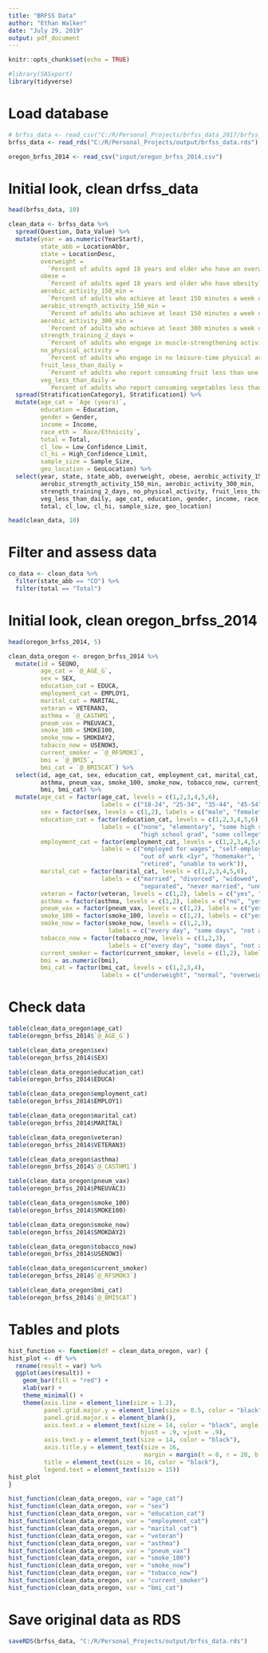 ```yaml
---
title: "BRFSS Data"
author: "Ethan Walker"
date: "July 29, 2019"
output: pdf_document
---
```


```r
knitr::opts_chunk$set(echo = TRUE)
```

```r
#library(SASxport)
library(tidyverse)
```

# Load database
```r
# brfss_data <- read_csv("C:/R/Personal_Projects/brfss_data_2017/brfss_data.csv")
brfss_data <- read_rds("C:/R/Personal_Projects/output/brfss_data.rds")

oregon_brfss_2014 <- read_csv("input/oregon_brfss_2014.csv")
```

# Initial look, clean drfss_data
```r
head(brfss_data, 10)

clean_data <- brfss_data %>% 
  spread(Question, Data_Value) %>% 
  mutate(year = as.numeric(YearStart),
         state_abb = LocationAbbr,
         state = LocationDesc,
         overweight = 
           `Percent of adults aged 18 years and older who have an overweight classification`,
         obese = 
           `Percent of adults aged 18 years and older who have obesity`,
         aerobic_activity_150_min =
           `Percent of adults who achieve at least 150 minutes a week of moderate-intensity aerobic physical activity or 75 minutes a week of vigorous-intensity aerobic activity (or an equivalent combination)`,
         aerobic_strength_activity_150_min =
           `Percent of adults who achieve at least 150 minutes a week of moderate-intensity aerobic physical activity or 75 minutes a week of vigorous-intensity aerobic physical activity and engage in muscle-strengthening activities on 2 or more days a week`,
         aerobic_activity_300_min =
           `Percent of adults who achieve at least 300 minutes a week of moderate-intensity aerobic physical activity or 150 minutes a week of vigorous-intensity aerobic activity (or an equivalent combination)`,
         strength_training_2_days =
           `Percent of adults who engage in muscle-strengthening activities on 2 or more days a week`,
         no_physical_activity =
           `Percent of adults who engage in no leisure-time physical activity`,
         fruit_less_than_daily = 
           `Percent of adults who report consuming fruit less than one time daily`,
         veg_less_than_daily =
           `Percent of adults who report consuming vegetables less than one time daily`) %>% 
  spread(StratificationCategory1, Stratification1) %>% 
  mutate(age_cat = `Age (years)`,
         education = Education,
         gender = Gender,
         income = Income,
         race_eth = `Race/Ethnicity`,
         total = Total,
         cl_low = Low_Confidence_Limit,
         cl_hi = High_Confidence_Limit,
         sample_size = Sample_Size,
         geo_location = GeoLocation) %>% 
  select(year, state, state_abb, overweight, obese, aerobic_activity_150_min,
         aerobic_strength_activity_150_min, aerobic_activity_300_min,
         strength_training_2_days, no_physical_activity, fruit_less_than_daily,
         veg_less_than_daily, age_cat, education, gender, income, race_eth,
         total, cl_low, cl_hi, sample_size, geo_location)

head(clean_data, 10)
```

# Filter and assess data
```r
co_data <- clean_data %>% 
  filter(state_abb == "CO") %>% 
  filter(total == "Total")
```


# Initial look, clean oregon_brfss_2014
```r
head(oregon_brfss_2014, 5)

clean_data_oregon <- oregon_brfss_2014 %>% 
  mutate(id = SEQNO,
         age_cat = `@_AGE_G`,
         sex = SEX,
         education_cat = EDUCA,
         employment_cat = EMPLOY1,
         marital_cat = MARITAL,
         veteran = VETERAN3,
         asthma = `@_CASTHM1`,
         pneum_vax = PNEUVAC3,
         smoke_100 = SMOKE100,
         smoke_now = SMOKDAY2,
         tobacco_now = USENOW3,
         current_smoker = `@_RFSMOK3`,
         bmi = `@_BMI5`,
         bmi_cat = `@_BMI5CAT`) %>% 
  select(id, age_cat, sex, education_cat, employment_cat, marital_cat, veteran,
         asthma, pneum_vax, smoke_100, smoke_now, tobacco_now, current_smoker,
         bmi, bmi_cat) %>% 
  mutate(age_cat = factor(age_cat, levels = c(1,2,3,4,5,6),
                          labels = c("18-24", "25-34", "35-44", "45-54", "55-64", "65+")),
         sex = factor(sex, levels = c(1,2), labels = c("male", "female")),
         education_cat = factor(education_cat, levels = c(1,2,3,4,5,6),
                          labels = c("none", "elementary", "some high school", 
                                     "high school grad", "some college", "college grad")),
         employment_cat = factor(employment_cat, levels = c(1,2,3,4,5,6,7,8),
                          labels = c("employed for wages", "self-employed", "out of work 1yr+", 
                                     "out of work <1yr", "homemaker", "student",
                                     "retired", "unable to work")),
         marital_cat = factor(marital_cat, levels = c(1,2,3,4,5,6),
                          labels = c("married", "divorced", "widowed", 
                                     "separated", "never married", "unmarried couple")),
         veteran = factor(veteran, levels = c(1,2), labels = c("yes", "no")),
         asthma = factor(asthma, levels = c(1,2), labels = c("no", "yes")),
         pneum_vax = factor(pneum_vax, levels = c(1,2), labels = c("yes", "no")),
         smoke_100 = factor(smoke_100, levels = c(1,2), labels = c("yes", "no")),
         smoke_now = factor(smoke_now, levels = c(1,2,3), 
                            labels = c("every day", "some days", "not at all")),
         tobacco_now = factor(tobacco_now, levels = c(1,2,3), 
                            labels = c("every day", "some days", "not at all")),
         current_smoker = factor(current_smoker, levels = c(1,2), labels = c("no", "yes")),
         bmi = as.numeric(bmi),
         bmi_cat = factor(bmi_cat, levels = c(1,2,3,4),
                          labels = c("underweight", "normal", "overweight", "obese")))
```

# Check data
```r
table(clean_data_oregon$age_cat)
table(oregon_brfss_2014$`@_AGE_G`)

table(clean_data_oregon$sex)
table(oregon_brfss_2014$SEX)

table(clean_data_oregon$education_cat)
table(oregon_brfss_2014$EDUCA)

table(clean_data_oregon$employment_cat)
table(oregon_brfss_2014$EMPLOY1)

table(clean_data_oregon$marital_cat)
table(oregon_brfss_2014$MARITAL)

table(clean_data_oregon$veteran)
table(oregon_brfss_2014$VETERAN3)

table(clean_data_oregon$asthma)
table(oregon_brfss_2014$`@_CASTHM1`)

table(clean_data_oregon$pneum_vax)
table(oregon_brfss_2014$PNEUVAC3)

table(clean_data_oregon$smoke_100)
table(oregon_brfss_2014$SMOKE100)

table(clean_data_oregon$smoke_now)
table(oregon_brfss_2014$SMOKDAY2)

table(clean_data_oregon$tobacco_now)
table(oregon_brfss_2014$USENOW3)

table(clean_data_oregon$current_smoker)
table(oregon_brfss_2014$`@_RFSMOK3`)

table(clean_data_oregon$bmi_cat)
table(oregon_brfss_2014$`@_BMI5CAT`)
```

# Tables and plots
```r
hist_function <- function(df = clean_data_oregon, var) {
hist_plot <- df %>% 
  rename(result = var) %>% 
  ggplot(aes(result)) +
    geom_bar(fill = "red") +
    xlab(var) +
    theme_minimal() +
    theme(axis.line = element_line(size = 1.2), 
          panel.grid.major.y = element_line(size = 0.5, color = "black"), 
          panel.grid.major.x = element_blank(), 
          axis.text.x = element_text(size = 14, color = "black", angle = 40,
                                     hjust = .9, vjust = .9), 
          axis.text.y = element_text(size = 14, color = "black"), 
          axis.title.y = element_text(size = 16,
                                      margin = margin(t = 0, r = 20, b = 0, l = 0)),
          title = element_text(size = 16, color = "black"), 
          legend.text = element_text(size = 15)) 
hist_plot
}

hist_function(clean_data_oregon, var = "age_cat")
hist_function(clean_data_oregon, var = "sex")
hist_function(clean_data_oregon, var = "education_cat")
hist_function(clean_data_oregon, var = "employment_cat")
hist_function(clean_data_oregon, var = "marital_cat")
hist_function(clean_data_oregon, var = "veteran")
hist_function(clean_data_oregon, var = "asthma")
hist_function(clean_data_oregon, var = "pneum_vax")
hist_function(clean_data_oregon, var = "smoke_100")
hist_function(clean_data_oregon, var = "smoke_now")
hist_function(clean_data_oregon, var = "tobacco_now")
hist_function(clean_data_oregon, var = "current_smoker")
hist_function(clean_data_oregon, var = "bmi_cat")
```



# Save original data as RDS
```r
saveRDS(brfss_data, "C:/R/Personal_Projects/output/brfss_data.rds")
```